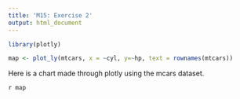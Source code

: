 ```yaml
---
title: 'M15: Exercise 2'
output: html_document
---
```


```r
library(plotly)

map <- plot_ly(mtcars, x = ~cyl, y=~hp, text = rownames(mtcars))

```

Here is a chart made through plotly using the mcars dataset. 

`r map`